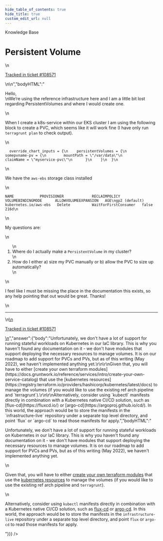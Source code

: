 ```yaml
---
hide_table_of_contents: true
hide_title: true
custom_edit_url: null
---
```



<CenterLayout>
<span className="searchCategory">Knowledge Base</span>
<h1>Persistent Volume</h1>
<GitHub discussion={{"id":"D_kwDOF8slf84APftf","number":410,"author":{"login":"andrew-thyng-akido"},"title":"Persistent Volume","body":"\nHello, \r\nWe’re using the reference infrastructure here and I am a little bit lost regarding PersistentVolumes and where I would create one.\r\n\r\nWhen I create a k8s-service within our EKS cluster I am using the following block to create a PVC, which seems like it will work fine (I have only run `terragrunt plan` to check output).\r\n```\r\n  override_chart_inputs = {\r\n    persistentVolumes = {\r\n      somepvname-pv = {\r\n        mountPath = \"/var/data\"\r\n        claimName = \"myservice-pvc\"\r\n      }\r\n    }\r\n  }\r\n```\r\n\r\nWe have the `aws-ebs` storage class installed \r\n\r\n```\r\nNAME            PROVISIONER             RECLAIMPOLICY   VOLUMEBINDINGMODE      ALLOWVOLUMEEXPANSION   AGE\r\ngp2 (default)   kubernetes.io/aws-ebs   Delete          WaitForFirstConsumer   false                  216d\r\n```\r\n\r\nMy questions are:\r\n1. Where do I actually make a `PersistentVolume` in my cluster?\r\n2. How do I either a) size my PVC manually or b) allow the PVC to size up automatically?\r\n\r\nI feel like I must be missing the place in the documentation this exists, so any help pointing that out would be great. Thanks!\n\n---\n\n<ins datetime=\"2022-05-09T16:20:57Z\">\n  <p><a href=\"https://support.gruntwork.io/hc/requests/108571\">Tracked in ticket #108571</a></p>\n</ins>\n","bodyHTML":"<p dir=\"auto\">Hello,<br>\nWe’re using the reference infrastructure here and I am a little bit lost regarding PersistentVolumes and where I would create one.</p>\n<p dir=\"auto\">When I create a k8s-service within our EKS cluster I am using the following block to create a PVC, which seems like it will work fine (I have only run <code class=\"notranslate\">terragrunt plan</code> to check output).</p>\n<div class=\"snippet-clipboard-content notranslate position-relative overflow-auto\" data-snippet-clipboard-copy-content=\"  override_chart_inputs = {\n    persistentVolumes = {\n      somepvname-pv = {\n        mountPath = &quot;/var/data&quot;\n        claimName = &quot;myservice-pvc&quot;\n      }\n    }\n  }\"><pre class=\"notranslate\"><code>  override_chart_inputs = {\n    persistentVolumes = {\n      somepvname-pv = {\n        mountPath = \"/var/data\"\n        claimName = \"myservice-pvc\"\n      }\n    }\n  }\n</code></pre></div>\n<p dir=\"auto\">We have the <code class=\"notranslate\">aws-ebs</code> storage class installed</p>\n<div class=\"snippet-clipboard-content notranslate position-relative overflow-auto\" data-snippet-clipboard-copy-content=\"NAME            PROVISIONER             RECLAIMPOLICY   VOLUMEBINDINGMODE      ALLOWVOLUMEEXPANSION   AGE\ngp2 (default)   kubernetes.io/aws-ebs   Delete          WaitForFirstConsumer   false                  216d\"><pre class=\"notranslate\"><code>NAME            PROVISIONER             RECLAIMPOLICY   VOLUMEBINDINGMODE      ALLOWVOLUMEEXPANSION   AGE\ngp2 (default)   kubernetes.io/aws-ebs   Delete          WaitForFirstConsumer   false                  216d\n</code></pre></div>\n<p dir=\"auto\">My questions are:</p>\n<ol dir=\"auto\">\n<li>Where do I actually make a <code class=\"notranslate\">PersistentVolume</code> in my cluster?</li>\n<li>How do I either a) size my PVC manually or b) allow the PVC to size up automatically?</li>\n</ol>\n<p dir=\"auto\">I feel like I must be missing the place in the documentation this exists, so any help pointing that out would be great. Thanks!</p>\n<hr>\n<ins datetime=\"2022-05-09T16:20:57Z\">\n  <p dir=\"auto\"><a href=\"https://support.gruntwork.io/hc/requests/108571\" rel=\"nofollow\">Tracked in ticket #108571</a></p>\n</ins>","answer":{"body":"Unfortunately, we don't have a lot of support for running stateful workloads on Kubernetes in our IaC library. This is why you haven't found any documentation on it - we don't have modules that support deploying the necessary resources to manage volumes. It is on our roadmap to add support for PVCs and PVs, but as of this writing (May 2022), we haven't implemented anything yet.\r\n\r\nGiven that, you will have to either [create your own terraform modules](https://docs.gruntwork.io/reference/services/intro/create-your-own-service-catalog) that use the [kubernetes resources](https://registry.terraform.io/providers/hashicorp/kubernetes/latest/docs) to manage the volumes (if you would like to use the existing ref arch pipeline and `terragrunt`).\r\n\r\nAlternatively, consider using `kubectl` manifests directly in combination with a Kubernetes native CI/CD solution, such as [flux-cd](https://fluxcd.io/) or [argo-cd](https://argoproj.github.io/cd/). In this world, the approach would be to store the manifests in the `infrastructure-live` repository under a separate top level directory, and point `flux` or `argo-cd` to read those manifests for apply.","bodyHTML":"<p dir=\"auto\">Unfortunately, we don't have a lot of support for running stateful workloads on Kubernetes in our IaC library. This is why you haven't found any documentation on it - we don't have modules that support deploying the necessary resources to manage volumes. It is on our roadmap to add support for PVCs and PVs, but as of this writing (May 2022), we haven't implemented anything yet.</p>\n<p dir=\"auto\">Given that, you will have to either <a href=\"https://docs.gruntwork.io/reference/services/intro/create-your-own-service-catalog\" rel=\"nofollow\">create your own terraform modules</a> that use the <a href=\"https://registry.terraform.io/providers/hashicorp/kubernetes/latest/docs\" rel=\"nofollow\">kubernetes resources</a> to manage the volumes (if you would like to use the existing ref arch pipeline and <code class=\"notranslate\">terragrunt</code>).</p>\n<p dir=\"auto\">Alternatively, consider using <code class=\"notranslate\">kubectl</code> manifests directly in combination with a Kubernetes native CI/CD solution, such as <a href=\"https://fluxcd.io/\" rel=\"nofollow\">flux-cd</a> or <a href=\"https://argoproj.github.io/cd/\" rel=\"nofollow\">argo-cd</a>. In this world, the approach would be to store the manifests in the <code class=\"notranslate\">infrastructure-live</code> repository under a separate top level directory, and point <code class=\"notranslate\">flux</code> or <code class=\"notranslate\">argo-cd</code> to read those manifests for apply.</p>"}}} />

</CenterLayout>
  

<!-- ##DOCS-SOURCER-START
{
  "sourcePlugin": "github-discussions",
  "hash": "c832dfebca62927275b5bc10cd967d3f"
}
##DOCS-SOURCER-END -->

